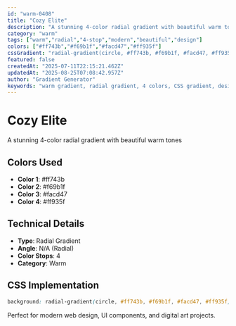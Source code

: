 ```yaml
---
id: "warm-0408"
title: "Cozy Elite"
description: "A stunning 4-color radial gradient with beautiful warm tones"
category: "warm"
tags: ["warm","radial","4-stop","modern","beautiful","design"]
colors: ["#ff743b","#f69b1f","#facd47","#ff935f"]
cssGradient: "radial-gradient(circle, #ff743b, #f69b1f, #facd47, #ff935f)"
featured: false
createdAt: "2025-07-11T22:15:21.462Z"
updatedAt: "2025-08-25T07:08:42.957Z"
author: "Gradient Generator"
keywords: "warm gradient, radial gradient, 4 colors, CSS gradient, design, #ff743b, #f69b1f, #facd47, #ff935f"
---
```


# Cozy Elite

A stunning 4-color radial gradient with beautiful warm tones

## Colors Used
- **Color 1**: #ff743b
- **Color 2**: #f69b1f
- **Color 3**: #facd47
- **Color 4**: #ff935f

## Technical Details
- **Type**: Radial Gradient
- **Angle**: N/A (Radial)
- **Color Stops**: 4
- **Category**: Warm

## CSS Implementation
```css
background: radial-gradient(circle, #ff743b, #f69b1f, #facd47, #ff935f);
```

Perfect for modern web design, UI components, and digital art projects.

